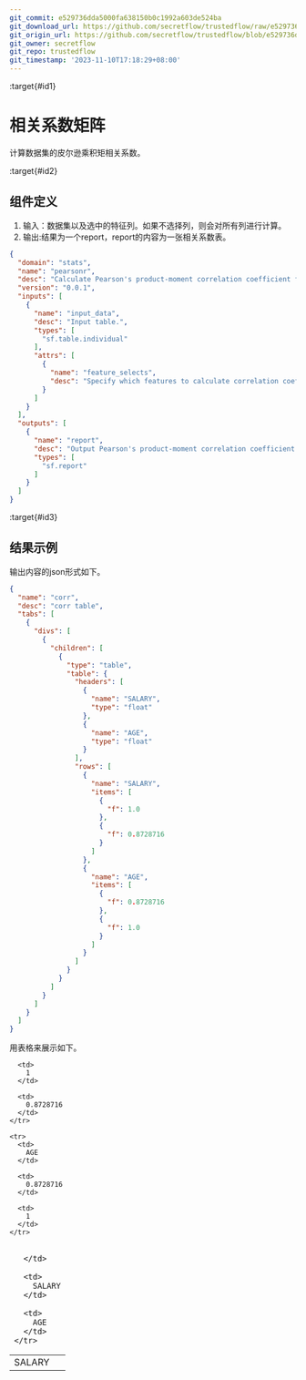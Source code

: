 ```yaml
---
git_commit: e529736dda5000fa638150b0c1992a603de524ba
git_download_url: https://github.com/secretflow/trustedflow/raw/e529736dda5000fa638150b0c1992a603de524ba/docs/architecture/apps/corr.md
git_origin_url: https://github.com/secretflow/trustedflow/blob/e529736dda5000fa638150b0c1992a603de524ba/docs/architecture/apps/corr.md
git_owner: secretflow
git_repo: trustedflow
git_timestamp: '2023-11-10T17:18:29+08:00'
---
```


:target{#id1}

# 相关系数矩阵

计算数据集的皮尔逊乘积矩相关系数。

:target{#id2}

## 组件定义

1. 输入：数据集以及选中的特征列。如果不选择列，则会对所有列进行计算。
2. 输出:结果为一个report，report的内容为一张相关系数表。

```json
{
  "domain": "stats",
  "name": "pearsonr",
  "desc": "Calculate Pearson's product-moment correlation coefficient for individual dataset.",
  "version": "0.0.1",
  "inputs": [
    {
      "name": "input_data",
      "desc": "Input table.",
      "types": [
        "sf.table.individual"
      ],
      "attrs": [
        {
          "name": "feature_selects",
          "desc": "Specify which features to calculate correlation coefficient with. If empty, all features will be used"
        }
      ]
    }
  ],
  "outputs": [
    {
      "name": "report",
      "desc": "Output Pearson's product-moment correlation coefficient report.",
      "types": [
        "sf.report"
      ]
    }
  ]
}
```

:target{#id3}

## 结果示例

输出内容的json形式如下。

```json
{
  "name": "corr",
  "desc": "corr table",
  "tabs": [
    {
      "divs": [
        {
          "children": [
            {
              "type": "table",
              "table": {
                "headers": [
                  {
                    "name": "SALARY",
                    "type": "float"
                  },
                  {
                    "name": "AGE",
                    "type": "float"
                  }
                ],
                "rows": [
                  {
                    "name": "SALARY",
                    "items": [
                      {
                        "f": 1.0
                      },
                      {
                        "f": 0.8728716
                      }
                    ]
                  },
                  {
                    "name": "AGE",
                    "items": [
                      {
                        "f": 0.8728716
                      },
                      {
                        "f": 1.0
                      }
                    ]
                  }
                ]
              }
            }
          ]
        }
      ]
    }
  ]
}
```

用表格来展示如下。

<table>
  <thead>
    <tr>
      <td>

      </td>

      <td>
        SALARY
      </td>

      <td>
        AGE
      </td>
    </tr>
  </thead>

  <tbody>
    <tr>
      <td>
        SALARY
      </td>

      <td>
        1
      </td>

      <td>
        0.8728716
      </td>
    </tr>

    <tr>
      <td>
        AGE
      </td>

      <td>
        0.8728716
      </td>

      <td>
        1
      </td>
    </tr>
  </tbody>
</table>
